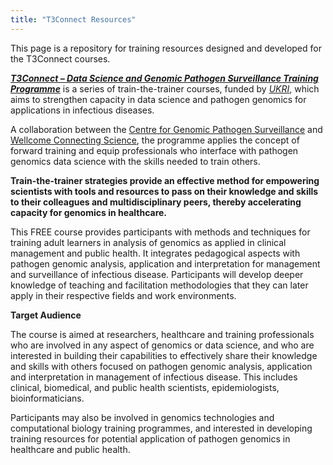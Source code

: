 ```yaml
---
title: "T3Connect Resources"
---
```


This page is a repository for training resources designed and developed for the T3Connect courses.

[***T3Connect -- Data Science and Genomic Pathogen Surveillance Training Programme***](https://t3connect.org/#about) is a series of train-the-trainer courses, funded by [*UKRI*](https://www.ukri.org/), which aims to strengthen capacity in data science and pathogen genomics for applications in infectious diseases.

A collaboration between the [Centre for Genomic Pathogen Surveillance](https://www.pathogensurveillance.net/) and [Wellcome Connecting Science](#0), the programme applies the concept of forward training and equip professionals who interface with pathogen genomics data science with the skills needed to train others.

**Train-the-trainer strategies provide an effective method for empowering scientists with tools and resources to pass on their knowledge and skills to their colleagues and multidisciplinary peers, thereby accelerating capacity for genomics in healthcare.**

This FREE course provides participants with methods and techniques for training adult learners in analysis of genomics as applied in clinical management and public health. It integrates pedagogical aspects with pathogen genomic analysis, application and interpretation for management and surveillance of infectious disease. Participants will develop deeper knowledge of teaching and facilitation methodologies that they can later apply in their respective fields and work environments.

**Target Audience**

The course is aimed at researchers, healthcare and training professionals who are involved in any aspect of genomics or data science, and who are interested in building their capabilities to effectively share their knowledge and skills with others focused on pathogen genomic analysis, application and interpretation in management of infectious disease. This includes clinical, biomedical, and public health scientists, epidemiologists, bioinformaticians.

Participants may also be involved in genomics technologies and computational biology training programmes, and interested in developing training resources for potential application of pathogen genomics in healthcare and public health.
